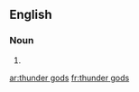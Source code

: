 ==English==

===Noun===
{{head|en}}

# {{plural of|thunder god}}

[[ar:thunder gods]]
[[fr:thunder gods]]